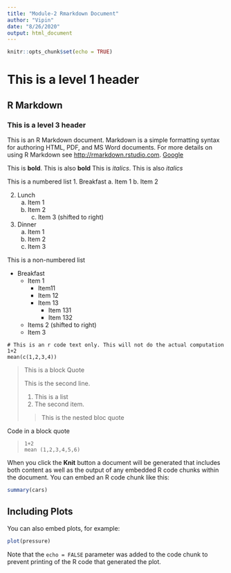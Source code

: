```yaml
---
title: "Module-2 Rmarkdown Document"
author: "Vipin"
date: "8/26/2020"
output: html_document
---
```


```r
knitr::opts_chunk$set(echo = TRUE)
```
# This is a level 1 header
## R Markdown
### This is a level 3 header

This is an R Markdown document. Markdown is a simple formatting syntax for authoring HTML, PDF, and MS Word documents. For more details on using R Markdown see <http://rmarkdown.rstudio.com>.
[Google](www.google.com)

This is **bold**.  This is also __bold__
This is *italics*. This is also _italics_

This is a numbered list
1. Breakfast
    a. Item 1
    b. Item 2
    
2. Lunch
    a. Item 1
    b. Item 2
       c. Item 3 (shifted to right)
3. Dinner
   a. Item 1
   b. Item 2
   c. Item 3
   
   
This is a non-numbered list

* Breakfast
    - Item 1
        + Item11
        + Item 12
        + Item 13
            * Item 131
            * Item 132
    - Items 2 (shifted to right)
    - Item 3

```
# This is an r code text only. This will not do the actual computation
1+2
mean(c(1,2,3,4))
```
> This is a block Quote
>
> This is the second line.
>
> 1. This is a list
> 2. The second item.
> 
> >   This is the nested bloc quote

Code in a block quote

>     1+2
>     mean (1,2,3,4,5,6)


When you click the **Knit** button a document will be generated that includes both content as well as the output of any embedded R code chunks within the document. You can embed an R code chunk like this:

```r
summary(cars)
```

## Including Plots

You can also embed plots, for example:

```r
plot(pressure)
```

Note that the `echo = FALSE` parameter was added to the code chunk to prevent printing of the R code that generated the plot.
